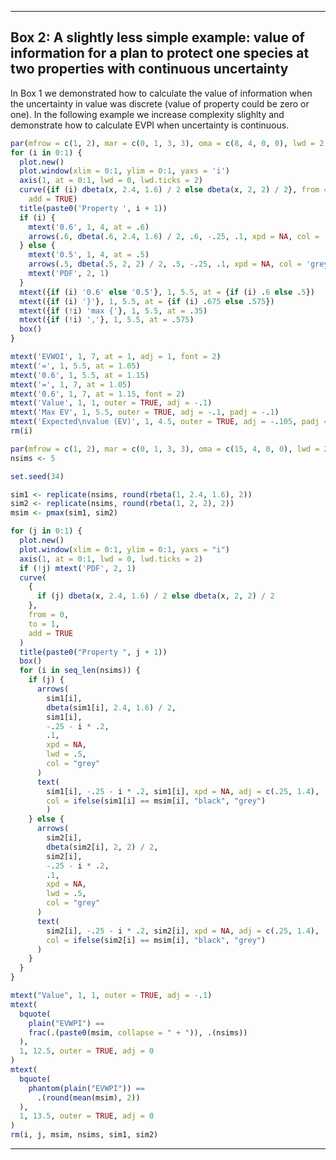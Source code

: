 ***

Box 2: A slightly less simple example: value of information for a plan to protect one species at two properties with continuous uncertainty
-------------------------------------------------------------------------------------------------------------------------------------------

In Box 1 we demonstrated how to calculate the value of information when the uncertainty in value was discrete (value of property could be zero or one). In the following example we increase complexity slighlty and demonstrate how to calculate EVPI when uncertainty is continuous.

```r
par(mfrow = c(1, 2), mar = c(0, 1, 3, 3), oma = c(8, 4, 0, 0), lwd = 2, ps = 12)
for (i in 0:1) {
  plot.new()
  plot.window(xlim = 0:1, ylim = 0:1, yaxs = 'i')
  axis(1, at = 0:1, lwd = 0, lwd.ticks = 2)
  curve({if (i) dbeta(x, 2.4, 1.6) / 2 else dbeta(x, 2, 2) / 2}, from = 0, to = 1,
    add = TRUE)
  title(paste0('Property ', i + 1))
  if (i) {
    mtext('0.6', 1, 4, at = .6)
    arrows(.6, dbeta(.6, 2.4, 1.6) / 2, .6, -.25, .1, xpd = NA, col = 'grey25', lwd = 1)
  } else {
    mtext('0.5', 1, 4, at = .5)
    arrows(.5, dbeta(.5, 2, 2) / 2, .5, -.25, .1, xpd = NA, col = 'grey25', lwd = 1)
    mtext('PDF', 2, 1)
  }
  mtext({if (i) '0.6' else '0.5'}, 1, 5.5, at = {if (i) .6 else .5})
  mtext({if (i) '}'}, 1, 5.5, at = {if (i) .675 else .575})
  mtext({if (!i) 'max {'}, 1, 5.5, at = .35)
  mtext({if (!i) ','}, 1, 5.5, at = .575)
  box()
}

mtext('EVWOI', 1, 7, at = 1, adj = 1, font = 2)
mtext('=', 1, 5.5, at = 1.05)
mtext('0.6', 1, 5.5, at = 1.15)
mtext('=', 1, 7, at = 1.05)
mtext('0.6', 1, 7, at = 1.15, font = 2)
mtext('Value', 1, 1, outer = TRUE, adj = -.1)
mtext('Max EV', 1, 5.5, outer = TRUE, adj = -.1, padj = -.1)
mtext('Expected\nvalue (EV)', 1, 4.5, outer = TRUE, adj = -.105, padj = -.3)
rm(i)
```

```r
par(mfrow = c(1, 2), mar = c(0, 1, 3, 3), oma = c(15, 4, 0, 0), lwd = 2, ps = 12)
nsims <- 5

set.seed(34)

sim1 <- replicate(nsims, round(rbeta(1, 2.4, 1.6), 2))
sim2 <- replicate(nsims, round(rbeta(1, 2, 2), 2))
msim <- pmax(sim1, sim2)

for (j in 0:1) {
  plot.new()
  plot.window(xlim = 0:1, ylim = 0:1, yaxs = "i")
  axis(1, at = 0:1, lwd = 0, lwd.ticks = 2)
  if (!j) mtext('PDF', 2, 1)
  curve(
    {
      if (j) dbeta(x, 2.4, 1.6) / 2 else dbeta(x, 2, 2) / 2
    }, 
    from = 0,
    to = 1,
    add = TRUE
  )
  title(paste0("Property ", j + 1))
  box()
  for (i in seq_len(nsims)) {
    if (j) {
      arrows(
        sim1[i],
        dbeta(sim1[i], 2.4, 1.6) / 2,
        sim1[i],
        -.25 - i * .2,
        .1,
        xpd = NA,
        lwd = .5,
        col = "grey"
      )
      text(
        sim1[i], -.25 - i * .2, sim1[i], xpd = NA, adj = c(.25, 1.4),
        col = ifelse(sim1[i] == msim[i], "black", "grey")
        )
    } else {
      arrows(
        sim2[i],
        dbeta(sim2[i], 2, 2) / 2,
        sim2[i],
        -.25 - i * .2,
        .1,
        xpd = NA,
        lwd = .5,
        col = "grey"
      )
      text(
        sim2[i], -.25 - i * .2, sim2[i], xpd = NA, adj = c(.25, 1.4),
        col = ifelse(sim2[i] == msim[i], "black", "grey")
      )
    }
  }
}

mtext("Value", 1, 1, outer = TRUE, adj = -.1)
mtext(
  bquote(
    plain("EVWPI") ==
    frac(.(paste0(msim, collapse = " + ")), .(nsims))
  ),
  1, 12.5, outer = TRUE, adj = 0
)
mtext(
  bquote(
    phantom(plain("EVWPI")) ==
      .(round(mean(msim), 2))
  ),
  1, 13.5, outer = TRUE, adj = 0
)
rm(i, j, msim, nsims, sim1, sim2)
```

***

